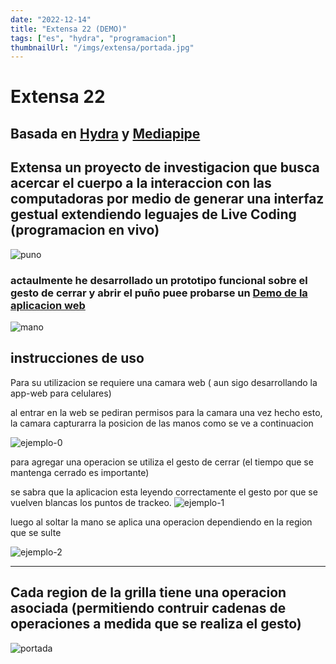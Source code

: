 ```yaml
---
date: "2022-12-14"
title: "Extensa 22 (DEMO)"
tags: ["es", "hydra", "programacion"]
thumbnailUrl: "/imgs/extensa/portada.jpg"
---
```


# Extensa 22


## Basada en [Hydra](https://hydra.ojack.xyz/) y [Mediapipe](https://google.github.io/mediapipe/solutions/hands.html)

## Extensa un proyecto de investigacion que busca acercar el cuerpo a la interaccion con las computadoras por medio de generar una interfaz gestual extendiendo leguajes de Live Coding (programacion en vivo)  


![puno](/imgs/extensa/puno.jpg)

### actaulmente he desarrollado un prototipo funcional sobre el gesto de cerrar y abrir el puño puee probarse un [Demo de la aplicacion web](https://santitfg.github.io/hydra-hand) 

![mano](/imgs/extensa/mano_v2.jpg)


## instrucciones de uso 
Para su utilizacion se requiere una camara web ( aun sigo desarrollando la app-web para celulares)

al entrar en la web se pediran permisos para la camara
una vez hecho esto, la camara capturarra la posicion de las manos como se ve a continuacion

![ejemplo-0](https://gitlab.com/stfg.prof/hydra-webpack-mp/-/raw/main/fotos/ejemplo-uso-0.jpg)

para agregar una operacion se utiliza el gesto de cerrar (el tiempo que se mantenga cerrado es importante)

se sabra que la aplicacion esta leyendo correctamente el gesto por que se vuelven blancas los puntos de trackeo.
![ejemplo-1](https://gitlab.com/stfg.prof/hydra-webpack-mp/-/raw/main/fotos/ejemplo-uso-1.jpg)

 luego al soltar la mano se aplica una operacion dependiendo en la region que se sulte

![ejemplo-2](https://gitlab.com/stfg.prof/hydra-webpack-mp/-/raw/main/fotos/ejemplo-uso-2.jpg)

---

## Cada region de la grilla tiene una operacion asociada (permitiendo contruir cadenas de operaciones a medida que se realiza el gesto)
![portada](/imgs/extensa/portada.jpg)
